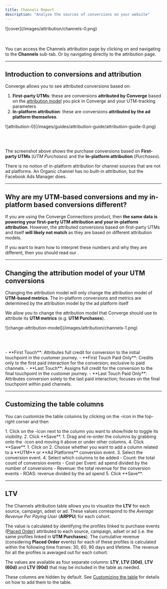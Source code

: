 ```yaml
---
title: Channels Report
description: "Analyze the sources of conversions on your website"
---
```



<Frame>
 ![cover](/images/attribution/channels-0.png)
</Frame>

<br> </br>
You can access the Channels attribution page by clicking on <IconText text="Attribution" name="piggy-bank" iconType="duotone"/> and navigating to the **Channels** sub-tab. Or by navigating directly to the <OutboundLink linkText="Channels" linkTarget="https://app.runconverge.com/-/attribution/channels"/> attribution page.

---

## Introduction to conversions and attribution

Converge allows you to see attributed conversions based on:
1. **First-party UTMs**: these are conversions **attributed by Converge** based on the [attribution model](#changing-the-attribution-model-of-your-utm-conversions) you pick in Converge and your UTM-tracking parameters 
2. **In-platform attribution**: these are conversions **attributed by the ad platform themselves**.

<Frame>
 ![attribution-0](/images/guides/attribution-guide/attribution-guide-0.png)
</Frame>

<br> </br>

The screenshot above shows the purchase conversions based on **First-party UTMs** (*UTM Purchases*) and the **In-platform attribution** (*Purchases*). 

There is no notion of in-platform attribution for channel sources that are not ad platforms. An Organic channel has no built-in attribution, but the Facebook Ads Manager does.

---

## Why are my UTM-based conversions and my in-platform based conversions different?

If you are using the Converge Connections product, then **the same data is powering your first-party UTM attribution and your in-platform attribution**.
However, the attributed conversions based on first-party UTMs and itself **will likely not match** as they are based on different attribution models.

If you want to learn how to interpret these numbers and why they are different, then you should read our <OutboundLink linkText="guide on understanding attribution" linkTarget="/guides/understanding-attribution"/>.

---

## Changing the attribution model of your UTM conversions

<Note> Changing the attribution model will only change the attribution model of **UTM-based metrics**. The in-platform conversions and metrics are determined by the attribution model by the ad platform itself</Note>

We allow you to change the attribution model that Converge should use to attribute its **UTM metrics** (e.g. **UTM Purchases**).

<Frame>
 ![change-attribution-model](/images/attribution/channels-1.png)
</Frame>

<br></br>

<Accordion title="See all available attribution models">
- **First Touch**: Attributes full credit for conversion to the initial touchpoint in the customer journey.
- **First Touch Paid Only**: Credits only to the first paid interaction for the conversion; exclusive to paid channels.
- **Last Touch**: Assigns full credit for the conversion to the final touchpoint in the customer journey.
- **Last Touch Paid Only**: Attributes conversion solely to the last paid interaction; focuses on the final touchpoint within paid channels.
</Accordion>

---

## Customizing the table columns

You can customize the table columns by clicking on the <Icon name="ellipsis" />-icon in the top-right corner and then <IconText name="pencil" text="Edit columns" iconType="solid"/>

<Accordion title="Show or hide columns" icon="eye">
1. Click on the <Icon name="eye"/>-icon next to the column you want to show/hide to toggle its visibility.
2. Click **Save**.
</Accordion>

<Accordion title="Change the order of the columns" icon="sort">
1. Drag and re-order the columns by grabbing onto the <Icon name="grip-vertical"/>-icon and moving it above or under other columns.
4. Click **Save**.
</Accordion>

<Accordion title="Add custom columns" icon="circle-plus">
1. Click on <IconText name="plus" text="Add columns" iconType="solid" iconLocation="after" />
2. Choose whether you want to add a column related to a **UTM** or **Ad Platforms** conversion event.
3. Select the conversion event.
4. Select which columns to be added
    - Count: the total count of conversion events
    - Cost per Event: ad spend divided by the number of conversions
    - Revenue: the total revenue for the conversion events
    - ROAS: revenue divided by the ad spend
5. Click **Save**.
</Accordion>

---

## LTV

The Channels attribution table allows you to visualize the **LTV** for each source, campaign, adset or ad. These values correspond to the *Average Revenue Per Paying User* (**ARPPU**) for each cohort.

The value is calculated by identifying the profiles linked to purchase events ([Placed Order](/sources/converge-spec#placed-order)) attributed to each source, campaign, adset or ad (i.e. the same profiles linked in **UTM Purchases**).
The cumulative revenue (considering **Placed Order** events) for each of these profiles is calculated within the following time frames: 30, 60, 90 days and lifetime.
The revenue for all the profiles is averaged out for each cohort.

The values are available as four separate columns: **LTV**, **LTV (30d)**, **LTV (60d)** and **LTV (90d)** that may be included in the table as needed.

<Note>These columns are hidden by default. See [Customizing the table](#customizing-the-table) for details on how to add them to the table.</Note>
